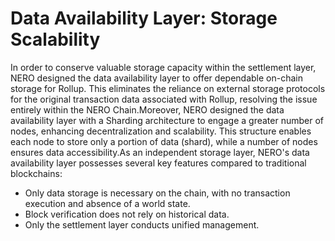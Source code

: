 # Data Availability Layer: Storage Scalability

In order to conserve valuable storage capacity within the settlement layer, NERO designed the data availability layer to offer dependable on-chain storage for Rollup. This eliminates the reliance on external storage protocols for the original transaction data associated with Rollup, resolving the issue entirely within the NERO Chain.Moreover, NERO designed the data availability layer with a Sharding architecture to engage a greater number of nodes, enhancing decentralization and scalability. This structure enables each node to store only a portion of data (shard), while a number of nodes ensures data accessibility.As an independent storage layer, NERO's data availability layer possesses several key features compared to traditional blockchains:

* Only data storage is necessary on the chain, with no transaction execution and absence of a world state.
* Block verification does not rely on historical data.
* Only the settlement layer conducts unified management.